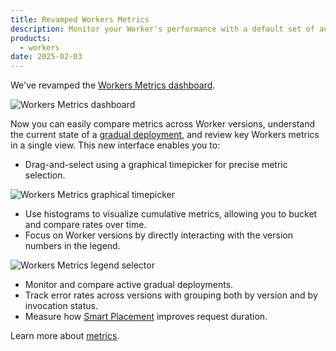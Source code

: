 ```yaml
---
title: Revamped Workers Metrics
description: Monitor your Worker's performance with a default set of automatically enabled metrics.
products:
  - workers
date: 2025-02-03
---
```


We've revamped the [Workers Metrics dashboard](https://dash.cloudflare.com/?to=/:account/workers/services/view/:worker/production/metrics/).

![Workers Metrics dashboard](~/assets/images/workers/observability/workers-metrics.png)

Now you can easily compare metrics across Worker versions, understand the current state of a [gradual deployment](/workers/configuration/versions-and-deployments/gradual-deployments/), and review key Workers metrics in a single view. This new interface enables you to:

- Drag-and-select using a graphical timepicker for precise metric selection.

![Workers Metrics graphical timepicker](~/assets/images/workers/observability/metrics-graphical-timepicker.png)

- Use histograms to visualize cumulative metrics, allowing you to bucket and compare rates over time.
- Focus on Worker versions by directly interacting with the version numbers in the legend.

![Workers Metrics legend selector](~/assets/images/workers/observability/metrics-legend-selector.png)

- Monitor and compare active gradual deployments.
- Track error rates across versions with grouping both by version and by invocation status.
- Measure how [Smart Placement](/workers/configuration/smart-placement/) improves request duration.

Learn more about [metrics](/workers/observability/metrics-and-analytics).
